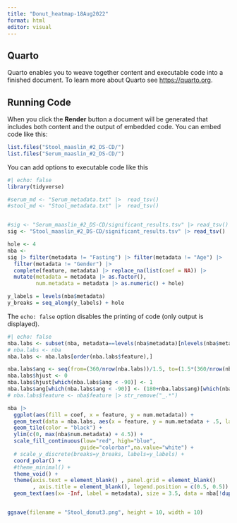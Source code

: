 ```yaml
---
title: "Donut_heatmap-18Aug2022"
format: html
editor: visual
---
```


## Quarto

Quarto enables you to weave together content and executable code into a finished document. To learn more about Quarto see <https://quarto.org>.

## Running Code

When you click the **Render** button a document will be generated that includes both content and the output of embedded code. You can embed code like this:

```r
list.files("Stool_maaslin_#2_DS-CD/")
list.files("Serum_maaslin_#2_DS-CD/")
```

You can add options to executable code like this

```r
#| echo: false
library(tidyverse)

#serum_md <- "Serum_metadata.txt" |>  read_tsv()
#stool_md <- "Stool_metadata.txt" |>  read_tsv()


#sig <- "Serum_maaslin_#2_DS-CD/significant_results.tsv" |> read_tsv()
sig <- "Stool_maaslin_#2_DS-CD/significant_results.tsv" |> read_tsv()

hole <- 4
nba <- 
sig |> filter(metadata != "Fasting") |> filter(metadata != "Age") |> 
  filter(metadata != "Gender") |> 
  complete(feature, metadata) |> replace_na(list(coef = NA)) |> 
  mutate(metadata = metadata |> as.factor(), 
         num.metadata = metadata |> as.numeric() + hole) 

y_labels = levels(nba$metadata)
y_breaks = seq_along(y_labels) + hole
```

The `echo: false` option disables the printing of code (only output is displayed).

```r
#| echo: false
nba.labs <- subset(nba, metadata==levels(nba$metadata)[nlevels(nba$metadata)])
# nba.labs <- nba
nba.labs <- nba.labs[order(nba.labs$feature),]

nba.labs$ang <- seq(from=(360/nrow(nba.labs))/1.5, to=(1.5*(360/nrow(nba.labs)))-360, length.out=nrow(nba.labs))+80
nba.labs$hjust <- 0
nba.labs$hjust[which(nba.labs$ang < -90)] <- 1
nba.labs$ang[which(nba.labs$ang < -90)] <- (180+nba.labs$ang)[which(nba.labs$ang < -90)]
# nba.labs$feature <- nba$feature |> str_remove("_.*")
```

```r
nba |> 
  ggplot(aes(fill = coef, x = feature, y = num.metadata)) + 
  geom_text(data = nba.labs, aes(x = feature, y = num.metadata + .5, label = feature %>% str_remove("_.*"), angle = ang, hjust = hjust), size = 3) + 
  geom_tile(color = "black") + 
  ylim(c(0, max(nba$num.metadata) + 4.5)) +
  scale_fill_continuous(low="red", high="blue", 
                       guide="colorbar",na.value="white") + 
  # scale_y_discrete(breaks=y_breaks, labels=y_labels) +
  coord_polar() + 
  #theme_minimal() + 
  theme_void() +
  theme(axis.text = element_blank() , panel.grid = element_blank()
        , axis.title = element_blank(), legend.position = c(0.5, 0.5)) +
  geom_text(aes(x= -Inf, label = metadata), size = 3.5, data = nba[!duplicated(nba$metadata),]) +   scale_x_discrete(expand = c(0.05, 0))


ggsave(filename = "Stool_donut3.png", height = 10, width = 10)
```
